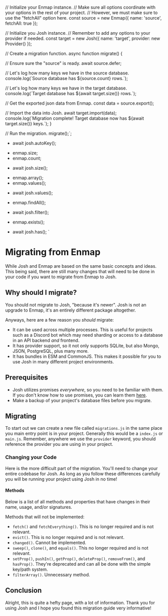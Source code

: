 
// Initialize your Enmap instance.
// Make sure all options coordinate with your options in the rest of your project.
// However, we must make sure to use the "fetchAll" option here.
const source = new Enmap({
  name: 'source',
  fetchAll: true
});

// Initialize you Josh instance.
// Remember to add any options to your provider if needed.
const target = new Josh({
  name: 'target',
  provider: new Provider()
});

// Create a migration function.
async function migrate() {

  // Ensure sure the "source" is ready.
  await source.defer;

  // Let's log how many keys we have in the source database.
  console.log(\`Source database has \${source.count} rows.\`);

  // Let's log how many keys we have in the target database.
  console.log(\`Target database has \${await target.size()} rows.\`);

  // Get the exported json data from Enmap.
  const data = source.export();

  // Import the data into Josh.
  await target.import(data);
  console.log(\`Migration complete! Target database now has \${await target.size()} keys.\`);
}

// Run the migration.
migrate();`;
+ await josh.autoKey();

- enmap.size;
- enmap.count;
+ await josh.size();

- enmap.array();
- enmap.values();
+ await josh.values();

- enmap.findAll();
+ await josh.filter();

- enmap.exists();
+ await josh.has();
`

# Migrating from Enmap

While Josh and Enmap are based on the same basic concepts and ideas.
This being said, there are still many changes that will need to be done in your code if you want to migrate from Enmap to Josh.

## Why should I migrate?

You should not migrate to Josh, "because it's newer".
Josh is not an upgrade to Enmap, it's an entirely different package altogether.

Anyways, here are a few reason you _should_ migrate:

- It can be used across multiple processes.
  This is useful for projects such as a Discord bot which may need sharding or access to a database in an API backend _and_ frontend.
- It has provider support, so it not only supports SQLite, but also Mongo, JSON, PostgreSQL, plus many more.
- It has bundles in ESM and CommonJS.
  This makes it possible for you to use Josh in many different project environments.

## Prerequisites

- Josh utilizes promises _everywhere_, so you need to be familiar with them.
  If you don't know how to use promises, you can learn them [here](https://developer.mozilla.org/en-US/docs/Web/JavaScript/Reference/Global_Objects/Promise).
- Make a backup of your project's database files before you migrate.

## Migrating

To start out we can create a new file called `migrations.js` in the same place you main entry point is in your project. Generally this would be a `index.js` or `main.js`.
Remember, anywhere we use the `provider` keyword, you should reference the provider you are using in your project.

<CodeBlock lang='ts' code={script} />

### Changing your Code

Here is the more difficult part of the migration. You'll need to change your entire codebase for Josh.
As long as you follow these differences carefully you will be running your project using Josh in no time!

#### Methods

Below is a list of all methods and properties that have changes in their name, usage, and/or signatures.

<CodeBlock lang='diff' code={methodDiff} />

Methods that will not be implemented:

- `fetch()` and `fetchEverything()`. This is no longer required and is not relevant.
- `evict()`. This is no longer required and is not relevant.
- `changed()`. Cannot be implemented.
- `sweep()`, `clone()`, and `equals()`. This no longer required and is not relevant.
- `setProp()`, `pushIn()`, `getProp()`, `deleteProp()`, `removeFrom()`, and `hasProp()`. They're deprecated and can all be done with the simple key/path system.
- `filterArray()`. Unnecessary method.

## Conclusion

Alright, this is quite a hefty page, with a lot of information.
Thank you for using Josh and I hope you found this migration guide very informative!
